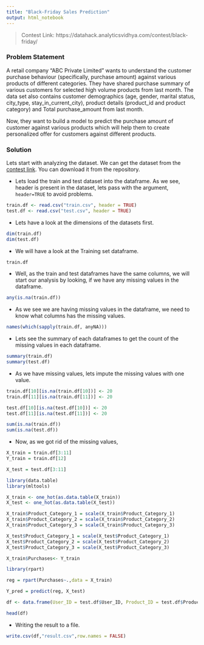 ```yaml
---
title: "Black-Friday Sales Prediction"
output: html_notebook
---
```


> Contest Link: https://datahack.analyticsvidhya.com/contest/black-friday/

### Problem Statement

A retail company “ABC Private Limited” wants to understand the customer purchase behaviour (specifically, purchase amount) against various products of different categories. They have shared purchase summary of various customers for selected high volume products from last month.
The data set also contains customer demographics (age, gender, marital status, city_type, stay_in_current_city), product details (product_id and product category) and Total purchase_amount from last month.

Now, they want to build a model to predict the purchase amount of customer against various products which will help them to create personalized offer for customers against different products.

### Solution

Lets start with analyzing the dataset. We can get the dataset from the [contest link](https://datahack.analyticsvidhya.com/contest/black-friday/). You can download it from the repository.

- Lets load the train and test dataset into the dataframe. As we see, header is present in the dataset, lets pass with the argument, `header=TRUE` to avoid problems.

```r
train.df <- read.csv("train.csv", header = TRUE)
test.df <- read.csv("test.csv", header = TRUE) 
```

- Lets have a look at the dimensions of the datasets first.

```r
dim(train.df)
dim(test.df)
```

- We will have a look at the Training set dataframe.

```r
train.df
```

- Well, as the train and test dataframes have the same columns, we will start our analysis by looking, if we have any missing values in the dataframe.

```r
any(is.na(train.df))
```

- As we see we are having missing values in the dataframe, we need to know what columns has the missing values.

```r
names(which(sapply(train.df, anyNA)))
```

- Lets see the summary of each dataframes to get the count of the missing values in each dataframe.

```r
summary(train.df)
summary(test.df)
```

- As we have missing values, lets impute the missing values with one value.

```r
train.df[10][is.na(train.df[10])] <- 20
train.df[11][is.na(train.df[11])] <- 20
```


```r
test.df[10][is.na(test.df[10])] <- 20
test.df[11][is.na(test.df[11])] <- 20
```

```r
sum(is.na(train.df))
sum(is.na(test.df))
```


- Now, as we got rid of the missing values,

```r
X_train = train.df[3:11]
Y_train = train.df[12]
```

```r
X_test = test.df[3:11]  
```


```r
library(data.table)
library(mltools)
```
```r
X_train <- one_hot(as.data.table(X_train))
X_test <- one_hot(as.data.table(X_test))

```

```r
X_train$Product_Category_1 = scale(X_train$Product_Category_1)
X_train$Product_Category_2 = scale(X_train$Product_Category_2)
X_train$Product_Category_3 = scale(X_train$Product_Category_3)

X_test$Product_Category_1 = scale(X_test$Product_Category_1)
X_test$Product_Category_2 = scale(X_test$Product_Category_2)
X_test$Product_Category_3 = scale(X_test$Product_Category_3)
```

```r
X_train$Purchases<- Y_train
```

```r
library(rpart)
```

```r
reg = rpart(Purchases~.,data = X_train)
```

```r
Y_pred = predict(reg, X_test)
```


```r
df <- data.frame(User_ID = test.df$User_ID, Product_ID = test.df$Product_ID, Purchase = Y_pred)
```



```r
head(df)
```

- Writing the result to a file.

```r
write.csv(df,"result.csv",row.names = FALSE)
```